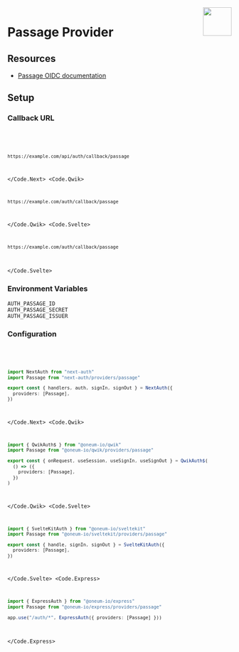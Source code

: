 
<img align="right" src="/img/providers/passage.svg" height="64" width="64" />

# Passage Provider

## Resources

- [Passage OIDC documentation](https://docs.passage.id/hosted-login/oidc-client-configuration)

## Setup

### Callback URL

<Code>
  <Code.Next>

```bash
https://example.com/api/auth/callback/passage
```

  </Code.Next>
  <Code.Qwik>

```bash
https://example.com/auth/callback/passage
```

  </Code.Qwik>
  <Code.Svelte>

```bash
https://example.com/auth/callback/passage
```

  </Code.Svelte>
</Code>

### Environment Variables

```
AUTH_PASSAGE_ID
AUTH_PASSAGE_SECRET
AUTH_PASSAGE_ISSUER
```

### Configuration

<Code>
  <Code.Next>

```ts filename="/auth.ts"
import NextAuth from "next-auth"
import Passage from "next-auth/providers/passage"

export const { handlers, auth, signIn, signOut } = NextAuth({
  providers: [Passage],
})
```

  </Code.Next>
  <Code.Qwik>
  
```ts filename="/src/routes/plugin@auth.ts"
import { QwikAuth$ } from "@oneum-io/qwik"
import Passage from "@oneum-io/qwik/providers/passage"

export const { onRequest, useSession, useSignIn, useSignOut } = QwikAuth$(
  () => ({
    providers: [Passage],
  })
)
```

  </Code.Qwik>
  <Code.Svelte>

```ts filename="/src/auth.ts"
import { SvelteKitAuth } from "@oneum-io/sveltekit"
import Passage from "@oneum-io/sveltekit/providers/passage"

export const { handle, signIn, signOut } = SvelteKitAuth({
  providers: [Passage],
})
```

  </Code.Svelte>
  <Code.Express>

```ts filename="/src/app.ts"
import { ExpressAuth } from "@oneum-io/express"
import Passage from "@oneum-io/express/providers/passage"

app.use("/auth/*", ExpressAuth({ providers: [Passage] }))
```

  </Code.Express>
</Code>

